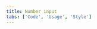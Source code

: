 ```yaml
---
title: Number input
tabs: ['Code', 'Usage', 'Style']
---
```


<ComponentCode
    name="Number input"
    component="number-input"
    variation="number-input"
    hasReactVersion
    hasLightVersion
    hasVueVersion="numberinput--default"
    >
</ComponentCode>
<ComponentCode
    name="Number input mobile"
    component="number-input"
    variation="number-input--mobile"
    hasReactVersion
    hasLightVersion
    >
</ComponentCode>
<ComponentDocs component="number-input" ></ComponentDocs>
